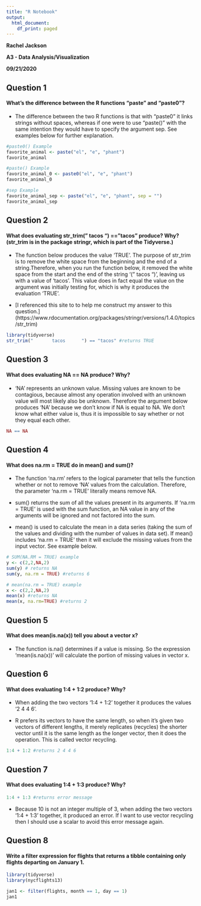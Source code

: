 ```yaml
---
title: "R Notebook"
output:
  html_document:
    df_print: paged
---
```

**Rachel Jackson**

**A3 - Data Analysis/Visualization**

**09/21/2020**


## Question 1

#### What's the difference between the R functions "paste" and "paste0"?

+ The difference between the two R functions is that with "paste0" it links strings without spaces, whereas if one were to use "paste()" with the same intention they would have to specify the argument sep. See examples below for further explanation.


```r
#paste0() Example
favorite_animal <- paste("el", "e", "phant")
favorite_animal

#paste() Example
favorite_animal_0 <- paste0("el", "e", "phant")
favorite_animal_0

#sep Example
favorite_animal_sep <- paste("el", "e", "phant", sep = "")
favorite_animal_sep
```

## Question 2 

#### What does evaluating str_trim("       tacos      ") == "tacos" produce? Why? (str_trim is in the package stringr, which is part of the Tidyverse.)

+ The function below produces the value 'TRUE'. The purpose of str_trim is to remove the white space from the beginning and the end of a string.Therefore, when you run the function below, it removed the white space from the start and the end of the string '("       tacos      ")', leaving us with a value of 'tacos'. This value does in fact equal the value on the argument was initially testing for, which is why it produces the evaluation 'TRUE'.  

+ [I referenced this site to to help me construct my answer to this question.] (https://www.rdocumentation.org/packages/stringr/versions/1.4.0/topics/str_trim)


```r
library(tidyverse)
str_trim("       tacos      ") == "tacos" #returns TRUE
```

## Question 3

#### What does evaluating NA == NA produce? Why?

+ 'NA' represents an unknown value. Missing values are known to be contagious, because almost any operation involved with an unknown value will most likely also be unknown. Therefore the argument below produces 'NA' because we don't know if NA is equal to NA. We don't know what either value is, thus it is impossible to say whether or not they equal each other.

```r
NA == NA
```

## Question 4 

#### What does na.rm = TRUE do in mean() and sum()?

+ The function 'na.rm' refers to the logical parameter that tells the function whether or not to remove 'NA' values from the calculation. Therefore, the parameter 'na.rm = TRUE' literally means remove NA.

+ sum() returns the sum of all the values present in its arguments. If 'na.rm = TRUE' is used with the sum function, an NA value in any of the arguments will be ignored and not factored into the sum.

+ mean() is used to calculate the mean in a data series (taking the sum of the values and dividing with the number of values in data set). If mean() includes 'na.rm = TRUE' then it will exclude the missing values from the input vector. See example below.

```r
# SUM(NA.RM = TRUE) example
y <- c(2,2,NA,2)
sum(y) # returns NA
sum(y, na.rm = TRUE) #returns 6

# mean(na.rm = TRUE) example
x <- c(2,2,NA,2)
mean(x) #returns NA
mean(x, na.rm=TRUE) #returns 2
```

## Question 5 

#### What does mean(is.na(x)) tell you about a vector x?

+ The function is.na() determines if a value is missing. So the expression 'mean(is.na(x))' will calculate the portion of missing values in vector x.

## Question 6

#### What does evaluating 1:4 + 1:2 produce? Why?

+ When adding the two vectors '1:4 + 1:2' together it produces the values '2 4 4 6'. 

+ R prefers its vectors to have the same length, so when it's given two vectors of different lengths, it merely replicates (recycles) the shorter vector until it is the same length as the longer vector, then it does the operation. This is called vector recycling. 

```r
1:4 + 1:2 #returns 2 4 4 6
```

## Question 7

#### What does evaluating 1:4 + 1:3 produce? Why?


```r
1:4 + 1:3 #returns error message
```
+ Because 10 is not an integer multiple of 3, when adding the two vectors '1:4 + 1:3' together,  it produced an error. If I want to use vector recycling then I should use a scalar to avoid this error message again. 

## Question 8

#### Write a filter expression for flights that returns a tibble containing only flights departing on January 1.

```r
library(tidyverse)
library(nycflights13)

jan1 <- filter(flights, month == 1, day == 1)
jan1
```